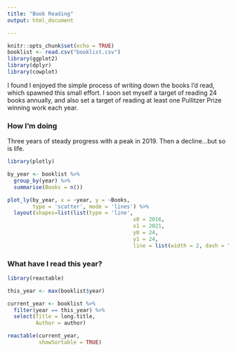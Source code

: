 ```yaml
---
title: "Book Reading"
output: html_document

---
```


```r
knitr::opts_chunk$set(echo = TRUE)
booklist <- read.csv("booklist.csv")
library(ggplot2)
library(dplyr)
library(cowplot)
```

I found I enjoyed the simple process of writing down the books I'd read, which spawned this small effort. I soon set myself a target of reading 24 books annually, and also set a target of reading at least one Pullitzer Prize winning work each year.



### How I'm doing

Three years of steady progress with a peak in 2019. Then a decline...but so is life.

```r
library(plotly)

by_year <- booklist %>%
  group_by(year) %>%
  summarise(Books = n())

plot_ly(by_year, x = ~year, y = ~Books,
        type = 'scatter', mode = 'lines') %>%
  layout(shapes=list(list(type = 'line', 
                                        x0 = 2016,
                                        x1 = 2021, 
                                        y0 = 24,
                                        y1 = 24, 
                                        line = list(width = 2, dash = "dot"))))


```

### What have I read this year?
```r
library(reactable)

this_year <- max(booklist$year)

current_year <- booklist %>%
  filter(year == this_year) %>%
  select(Title = long.title,
         Author = author)

reactable(current_year,
          showSortable = TRUE)

```
